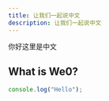 ---
title: 让我们一起说中文
description: 让我们一起说中文
---

你好这里是中文

## What is We0?

<Cards>
  <Card title="Learn more about Next.js" href="https://nextjs.org/docs" />
  <Card title="Learn more about Fumadocs" href="https://fumadocs.vercel.app" />
</Cards>

```js title="Title"
console.log("Hello");
```
